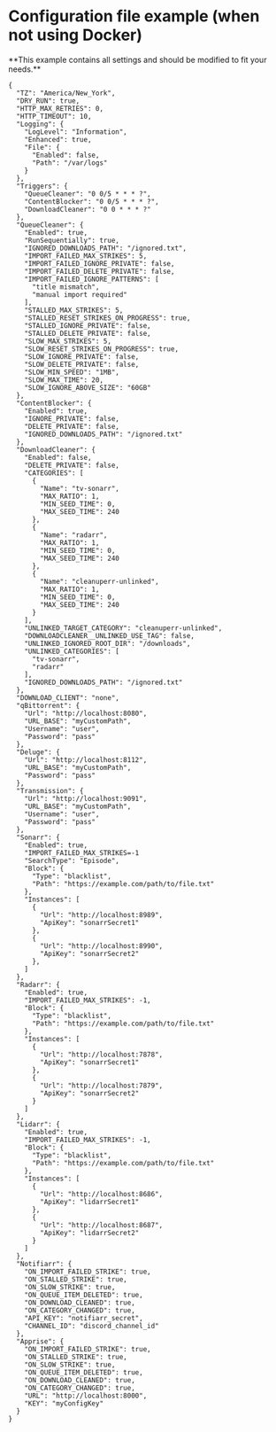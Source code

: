 
# Configuration file example (when not using Docker)

<Note>
    **This example contains all settings and should be modified to fit your needs.**
</Note>

```
{
  "TZ": "America/New_York",
  "DRY_RUN": true,
  "HTTP_MAX_RETRIES": 0,
  "HTTP_TIMEOUT": 10,
  "Logging": {
    "LogLevel": "Information",
    "Enhanced": true,
    "File": {
      "Enabled": false,
      "Path": "/var/logs"
    }
  },
  "Triggers": {
    "QueueCleaner": "0 0/5 * * * ?",
    "ContentBlocker": "0 0/5 * * * ?",
    "DownloadCleaner": "0 0 * * * ?"
  },
  "QueueCleaner": {
    "Enabled": true,
    "RunSequentially": true,
    "IGNORED_DOWNLOADS_PATH": "/ignored.txt",
    "IMPORT_FAILED_MAX_STRIKES": 5,
    "IMPORT_FAILED_IGNORE_PRIVATE": false,
    "IMPORT_FAILED_DELETE_PRIVATE": false,
    "IMPORT_FAILED_IGNORE_PATTERNS": [
      "title mismatch",
      "manual import required"
    ],
    "STALLED_MAX_STRIKES": 5,
    "STALLED_RESET_STRIKES_ON_PROGRESS": true,
    "STALLED_IGNORE_PRIVATE": false,
    "STALLED_DELETE_PRIVATE": false,
    "SLOW_MAX_STRIKES": 5,
    "SLOW_RESET_STRIKES_ON_PROGRESS": true,
    "SLOW_IGNORE_PRIVATE": false,
    "SLOW_DELETE_PRIVATE": false,
    "SLOW_MIN_SPEED": "1MB",
    "SLOW_MAX_TIME": 20,
    "SLOW_IGNORE_ABOVE_SIZE": "60GB"
  },
  "ContentBlocker": {
    "Enabled": true,
    "IGNORE_PRIVATE": false,
    "DELETE_PRIVATE": false,
    "IGNORED_DOWNLOADS_PATH": "/ignored.txt"
  },
  "DownloadCleaner": {
    "Enabled": false,
    "DELETE_PRIVATE": false,
    "CATEGORIES": [
      {
        "Name": "tv-sonarr",
        "MAX_RATIO": 1,
        "MIN_SEED_TIME": 0,
        "MAX_SEED_TIME": 240
      },
      {
        "Name": "radarr",
        "MAX_RATIO": 1,
        "MIN_SEED_TIME": 0,
        "MAX_SEED_TIME": 240
      },
      {
        "Name": "cleanuperr-unlinked",
        "MAX_RATIO": 1,
        "MIN_SEED_TIME": 0,
        "MAX_SEED_TIME": 240
      }
    ],
    "UNLINKED_TARGET_CATEGORY": "cleanuperr-unlinked",
    "DOWNLOADCLEANER__UNLINKED_USE_TAG": false,
    "UNLINKED_IGNORED_ROOT_DIR": "/downloads",
    "UNLINKED_CATEGORIES": [
      "tv-sonarr",
      "radarr"
    ],
    "IGNORED_DOWNLOADS_PATH": "/ignored.txt"
  },
  "DOWNLOAD_CLIENT": "none",
  "qBittorrent": {
    "Url": "http://localhost:8080",
    "URL_BASE": "myCustomPath",
    "Username": "user",
    "Password": "pass"
  },
  "Deluge": {
    "Url": "http://localhost:8112",
    "URL_BASE": "myCustomPath",
    "Password": "pass"
  },
  "Transmission": {
    "Url": "http://localhost:9091",
    "URL_BASE": "myCustomPath",
    "Username": "user",
    "Password": "pass"
  },
  "Sonarr": {
    "Enabled": true,
    "IMPORT_FAILED_MAX_STRIKES=-1
    "SearchType": "Episode",
    "Block": {
      "Type": "blacklist",
      "Path": "https://example.com/path/to/file.txt"
    },
    "Instances": [
      {
        "Url": "http://localhost:8989",
        "ApiKey": "sonarrSecret1"
      },
      {
        "Url": "http://localhost:8990",
        "ApiKey": "sonarrSecret2"
      },
    ]
  },
  "Radarr": {
    "Enabled": true,
    "IMPORT_FAILED_MAX_STRIKES": -1,
    "Block": {
      "Type": "blacklist",
      "Path": "https://example.com/path/to/file.txt"
    },
    "Instances": [
      {
        "Url": "http://localhost:7878",
        "ApiKey": "sonarrSecret1"
      },
      {
        "Url": "http://localhost:7879",
        "ApiKey": "sonarrSecret2"
      }
    ]
  },
  "Lidarr": {
    "Enabled": true,
    "IMPORT_FAILED_MAX_STRIKES": -1,
    "Block": {
      "Type": "blacklist",
      "Path": "https://example.com/path/to/file.txt"
    },
    "Instances": [
      {
        "Url": "http://localhost:8686",
        "ApiKey": "lidarrSecret1"
      },
      {
        "Url": "http://localhost:8687",
        "ApiKey": "lidarrSecret2"
      }
    ]
  },
  "Notifiarr": {
    "ON_IMPORT_FAILED_STRIKE": true,
    "ON_STALLED_STRIKE": true,
    "ON_SLOW_STRIKE": true,
    "ON_QUEUE_ITEM_DELETED": true,
    "ON_DOWNLOAD_CLEANED": true,
    "ON_CATEGORY_CHANGED": true,
    "API_KEY": "notifiarr_secret",
    "CHANNEL_ID": "discord_channel_id"
  },
  "Apprise": {
    "ON_IMPORT_FAILED_STRIKE": true,
    "ON_STALLED_STRIKE": true,
    "ON_SLOW_STRIKE": true,
    "ON_QUEUE_ITEM_DELETED": true,
    "ON_DOWNLOAD_CLEANED": true,
    "ON_CATEGORY_CHANGED": true,
    "URL": "http://localhost:8000",
    "KEY": "myConfigKey"
  }
}

```